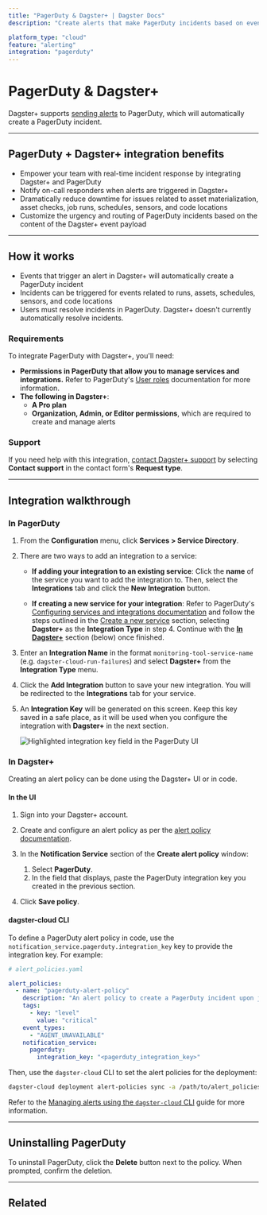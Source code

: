 ```yaml
---
title: "PagerDuty & Dagster+ | Dagster Docs"
description: "Create alerts that make PagerDuty incidents based on events in Dagster+."

platform_type: "cloud"
feature: "alerting"
integration: "pagerduty"
---
```


# PagerDuty & Dagster+

<ApplicableCloudPlan />

Dagster+ supports [sending alerts](/dagster-plus/managing-deployments/alerts) to PagerDuty, which will automatically create a PagerDuty incident.

---

## PagerDuty + Dagster+ integration benefits

- Empower your team with real-time incident response by integrating Dagster+ and PagerDuty
- Notify on-call responders when alerts are triggered in Dagster+
- Dramatically reduce downtime for issues related to asset materialization, asset checks, job runs, schedules, sensors, and code locations
- Customize the urgency and routing of PagerDuty incidents based on the content of the Dagster+ event payload

---

## How it works

- Events that trigger an alert in Dagster+ will automatically create a PagerDuty incident
- Incidents can be triggered for events related to runs, assets, schedules, sensors, and code locations
- Users must resolve incidents in PagerDuty. Dagster+ doesn't currently automatically resolve incidents.

### Requirements

To integrate PagerDuty with Dagster+, you'll need:

- **Permissions in PagerDuty that allow you to manage services and integrations.** Refer to PagerDuty's [User roles](https://support.pagerduty.com/docs/user-roles) documentation for more information.
- **The following in Dagster+**:
  - **A Pro plan**
  - **Organization, Admin, or Editor permissions**, which are required to create and manage alerts

### Support

If you need help with this integration, [contact Dagster+ support](https://dagster.io/contact) by selecting **Contact support** in the contact form's **Request type**.

---

## Integration walkthrough

### In PagerDuty

1. From the **Configuration** menu, click **Services > Service Directory**.

2. There are two ways to add an integration to a service:

   - **If adding your integration to an existing service**: Click the **name** of the service you want to add the integration to. Then, select the **Integrations** tab and click the **New Integration** button.

   - **If creating a new service for your integration**: Refer to PagerDuty's [Configuring services and integrations documentation](https://support.pagerduty.com/docs/services-and-integrations#section-configuring-services-and-integrations) and follow the steps outlined in the [Create a new service](https://support.pagerduty.com/docs/services-and-integrations#section-create-a-new-service) section, selecting **Dagster+** as the **Integration Type** in step 4. Continue with the [**In Dagster+**](#in-dagster-cloud) section (below) once finished.

3. Enter an **Integration Name** in the format `monitoring-tool-service-name` (e.g. `dagster-cloud-run-failures`) and select **Dagster+** from the **Integration Type** menu.

4. Click the **Add Integration** button to save your new integration. You will be redirected to the **Integrations** tab for your service.

5. An **Integration Key** will be generated on this screen. Keep this key saved in a safe place, as it will be used when you configure the integration with **Dagster+** in the next section.

   <!-- ![Highlighted integration key field in the PagerDuty UI](/images/dagster-cloud/alerts/pagerduty-integration-key.png) -->

   <Image
   alt="Highlighted integration key field in the PagerDuty UI"
   src="/images/dagster-cloud/alerts/pagerduty-integration-key.png"
   width={1908}
   height={1015}
   />

### In Dagster+

Creating an alert policy can be done using the Dagster+ UI or in code.

<TabGroup>
<TabItem name="In the UI">

#### In the UI

1. Sign into your Dagster+ account.

2. Create and configure an alert policy as per the [alert policy documentation](/dagster-plus/managing-deployments/alerts/managing-alerts-in-ui#creating-alert-policies).

3. In the **Notification Service** section of the **Create alert policy** window:

   1. Select **PagerDuty**.
   2. In the field that displays, paste the PagerDuty integration key you created in the previous section.

4. Click **Save policy**.

</TabItem>
<TabItem name="dagster-cloud CLI">

#### dagster-cloud CLI

To define a PagerDuty alert policy in code, use the `notification_service.pagerduty.integration_key` key to provide the integration key. For example:

```yaml file=/dagster_cloud/alerts/pagerduty_policy.yaml
# alert_policies.yaml

alert_policies:
  - name: "pagerduty-alert-policy"
    description: "An alert policy to create a PagerDuty incident upon job failure."
    tags:
      - key: "level"
        value: "critical"
    event_types:
      - "AGENT_UNAVAILABLE"
    notification_service:
      pagerduty:
        integration_key: "<pagerduty_integration_key>"
```

Then, use the `dagster-cloud` CLI to set the alert policies for the deployment:

```bash file=/dagster_cloud/alerts/cli_commands.yaml startafter=start_set_alerts endbefore=end_set_alerts
dagster-cloud deployment alert-policies sync -a /path/to/alert_policies.yaml
```

Refer to the [Managing alerts using the `dagster-cloud` CLI](/dagster-plus/managing-deployments/alerts/managing-alerts-cli) guide for more information.

</TabItem>
</TabGroup>

---

## Uninstalling PagerDuty

To uninstall PagerDuty, click the **Delete** button next to the policy. When prompted, confirm the deletion.

---

## Related

<ArticleList>
  <ArticleListItem
    title="Dagster+ alerts"
    href="/dagster-plus/managing-deployments/alerts"
  ></ArticleListItem>
  <ArticleListItem
    title="Managing alerts in Dagster+"
    href="/dagster-plus/managing-deployments/alerts/managing-alerts-in-ui"
  ></ArticleListItem>
  <ArticleListItem
    title="Managing alerts using the dagster-cloud CLI"
    href="/dagster-plus/managing-deployments/alerts/managing-alerts-cli"
  ></ArticleListItem>
  <ArticleListItem
    title="Deployment settings"
    href="/dagster-plus/managing-deployments/deployment-settings-reference"
  ></ArticleListItem>
  <ArticleListItem
    title="dagster-cloud CLI"
    href="/dagster-plus/managing-deployments/dagster-cloud-cli"
  ></ArticleListItem>
  <ArticleListItem
    title="dagster_cloud.yaml"
    href="/dagster-plus/managing-deployments/dagster-cloud-yaml"
  ></ArticleListItem>
</ArticleList>
